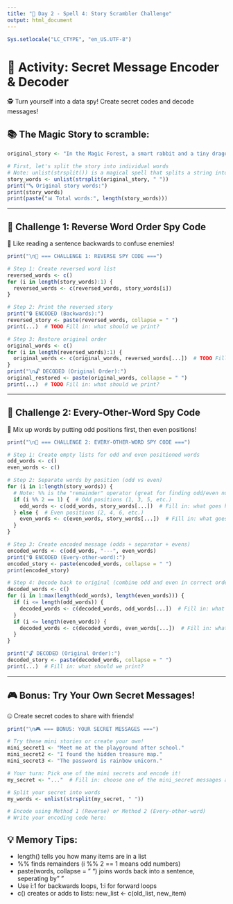 ```yaml
---
title: "🔮 Day 2 - Spell 4: Story Scrambler Challenge"
output: html_document
---
```


```r
Sys.setlocale("LC_CTYPE", "en_US.UTF-8")
```

# 🎈 Activity: Secret Message Encoder & Decoder
🕵️ Turn yourself into a data spy! Create secret codes and decode messages!

## 📚 The Magic Story to scramble:

```r
original_story <- "In the Magic Forest, a smart rabbit and a tiny dragon became friends, built a flying boat out of leaves, and sailed through the sky to save a sleepy bear cub who was stuck on a candy cloud."

# First, let's split the story into individual words
# Note: unlist(strsplit()) is a magical spell that splits a string into a list of words
story_words <- unlist(strsplit(original_story, " "))
print("🔤 Original story words:")
print(story_words)
print(paste("📊 Total words:", length(story_words)))
```

---

## 🎯 Challenge 1: Reverse Word Order Spy Code
🔄 Like reading a sentence backwards to confuse enemies!

```r
print("\n🚀 === CHALLENGE 1: REVERSE SPY CODE ===")

# Step 1: Create reversed word list
reversed_words <- c()
for (i in length(story_words):1) {
  reversed_words <- c(reversed_words, story_words[i])  
}

# Step 2: Print the reversed story
print("🔒 ENCODED (Backwards):")
reversed_story <- paste(reversed_words, collapse = " ")
print(...)  # TODO Fill in: what should we print?

# Step 3: Restore original order  
original_words <- c()
for (i in length(reversed_words):1) {
  original_words <- c(original_words, reversed_words[...])  # TODO Fill in: what goes here in ...?
}
print("\n🔓 DECODED (Original Order):")
original_restored <- paste(original_words, collapse = " ")
print(...)  # TODO Fill in: what should we print?
```

---

## 🎯 Challenge 2: Every-Other-Word Spy Code
🔀 Mix up words by putting odd positions first, then even positions!

```r
print("\n🚀 === CHALLENGE 2: EVERY-OTHER-WORD SPY CODE ===")

# Step 1: Create empty lists for odd and even positioned words
odd_words <- c()
even_words <- c()

# Step 2: Separate words by position (odd vs even)
for (i in 1:length(story_words)) {
  # Note: %% is the "remainder" operator (great for finding odd/even numbers!)
  if (i %% 2 == 1) {  # Odd positions (1, 3, 5, etc.)
    odd_words <- c(odd_words, story_words[...])  # Fill in: what goes here?
  } else {  # Even positions (2, 4, 6, etc.)
    even_words <- c(even_words, story_words[...])  # Fill in: what goes here?
  }
}

# Step 3: Create encoded message (odds + separator + evens)
encoded_words <- c(odd_words, "---", even_words)
print("🔒 ENCODED (Every-other-word):")
encoded_story <- paste(encoded_words, collapse = " ")
print(encoded_story)  

# Step 4: Decode back to original (combine odd and even in correct order)
decoded_words <- c()
for (i in 1:max(length(odd_words), length(even_words))) {
  if (i <= length(odd_words)) {
    decoded_words <- c(decoded_words, odd_words[...])  # Fill in: what goes here?
  }
  if (i <= length(even_words)) {
    decoded_words <- c(decoded_words, even_words[...])  # Fill in: what goes here?
  }
}

print("🔓 DECODED (Original Order):")
decoded_story <- paste(decoded_words, collapse = " ")
print(...)  # Fill in: what should we print?
```

---

## 🎮 Bonus: Try Your Own Secret Messages!
🤐 Create secret codes to share with friends!

```r
print("\n🎮 === BONUS: YOUR SECRET MESSAGES ===")

# Try these mini stories or create your own!
mini_secret1 <- "Meet me at the playground after school."
mini_secret2 <- "I found the hidden treasure map."
mini_secret3 <- "The password is rainbow unicorn."

# Your turn: Pick one of the mini secrets and encode it!
my_secret <- "..."  # Fill in: choose one of the mini_secret messages above

# Split your secret into words
my_words <- unlist(strsplit(my_secret, " "))

# Encode using Method 1 (Reverse) or Method 2 (Every-other-word)
# Write your encoding code here:

```

## 💡 Memory Tips: 
- length() tells you how many items are in a list
- %% finds remainders (i %% 2 == 1 means odd numbers)
- paste(words, collapse = " ") joins words back into a sentence, seperating by " "
- Use i:1 for backwards loops, 1:i for forward loops
- c() creates or adds to lists: new_list <- c(old_list, new_item)